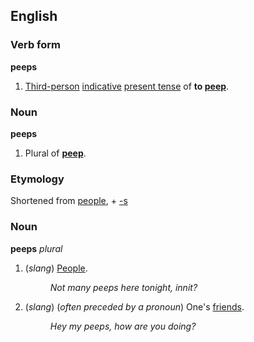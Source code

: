 ==English==
===Verb form===
'''peeps'''

#[[Third-person]] [[indicative]] [[present tense]] of '''to [[peep]]'''.

===Noun===
'''peeps'''

#Plural of '''[[peep]]'''.

===Etymology===
Shortened from [[people]], + [[-s]]

===Noun===
'''peeps''' ''plural''

#(''slang'') [[People]].
#:''Not many peeps here tonight, innit?''
#(''slang'') (''often preceded by a pronoun'') One's [[friend]]s.
#:''Hey my peeps, how are you doing?''